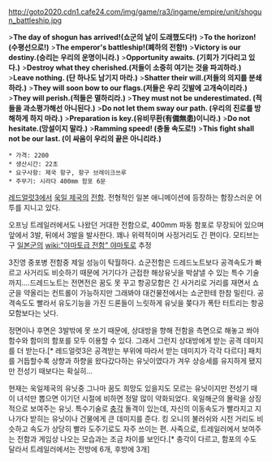 http://goto2020.cdn1.cafe24.com/img/game/ra3/ingame/empire/unit/shogun_battleship.jpg

>'''The day of shogun has arrived!(쇼군의 날이 도래했도다!)'''
>'''To the horizon!(수평선으로!)'''
>'''The emperor's battleship!(폐하의 전함!)'''
>'''Victory is our destiny.(승리는 우리의 운명이니라.)'''
>'''Opportunity awaits. (기회가 기다리고 있다.)'''
>'''Destroy what they cherished.(저들이 소중히 여기는 것을 파괴하라.)'''
>'''Leave nothing. (단 하나도 남기지 마라.)'''
>'''Shatter their will.(저들의 의지를 분쇄하라.)'''
>'''They will soon bow to our flags.(저들은 우리 깃발에 고개숙이리라.)'''
>'''They will perish.(적들은 멸하리라.)'''
>'''They must not be underestimated. (적들을 과소평가해선 아니된다.)'''
>'''Do not let them sway our path. (우리의 진로를 방해하게 하지 마라.)'''
>'''Preparation is key.(유비무환(有備無患)이니라.)'''
>'''Do not hesitate.(망설이지 말라.)'''
>'''Ramming speed! (충돌 속도로!)'''
>'''This fight shall not be our last. (이 싸움이 우리의 끝은 아니리라.)'''

 * 가격: 2200
 * 생산시간: 22초
 * 요구사항: 제국 항구, 항구 브레이크쓰루
 * 주무기: 시라다 400mm 함포 6문

[[레드얼럿3]]에서 [[욱일 제국]]의 [[전함]]. 전형적인 일본 애니메이션에 등장하는 함장스러운 어투를 지니고 있다.

오프닝 트레일러에서도 나왔던 거대한 전함으로, 400mm 파동 함포로 무장되어 있으며 앞에서 3발, 뒤에서 3발을 발사한다. 꽤나 위력적이며 사정거리도 긴 편이다. 모티브는 구 [[일본군]]의 [[wiki:"야마토급 전함" 야마토]]로 추정

3진영 중포병 전함중 제일 성능이 탁월하다. 쇼군전함은 드레드노트보다 공격속도가 빠르고 사거리도 비슷하기 때문에 거기다가 근접한 해상유닛을 박살낼 수 있는 특수 기술까지....드레드노트는 전면전은 꿈도 못 꾸고 항공모함은 긴 사거리로 거리를 재면서 쇼군을 약올리는 컨트롤이 가능하지만 그래봐야 대건물전에서는 쇼군한테 한참 밀린다. 공격속도도 빨라서 유도기능을 가진 드론들이 느릿하게 유닛을 쫒다가 폭탄 터트리는 항공모함보다는 낫다.

정면이나 후면은 3발밖에 못 쏘기 때문에, 상대방을 향해 전함을 측면으로 해놓고 쏴야 함수와 함미의 함포를 모두 이용할 수 있다. 그래서 그런지 상대방에게 받는 공격 데미지를 더 받는다.[* 레드얼럿3은 공격받는 부위에 따라서 받는 데미지가 각각 다르다] 패치를 거듭할수록 상향과 하향을 왔다갔다하는 유닛이였다가 겨우 상승세를 유지하게 됐지만 전성기 때보다는 확실히...

현재는 욱일제국의 유닛중 그나마 꿈도 희망도 있을지도 모르는 유닛이지만 전성기 때 이 녀석만 뽑으면 이기던 시절에 비하면 정말 많이 약화되었다. 욱일해군의 몰락을 상징적으로 보여주는 유닛. 특수기술로 [[충각]] 돌격이 있는데, 자신의 이동속도가 빨라지고 지나가다 받히는 유닛이나 건물에게 큰 데미지를 준다. 킹 오니의 불러쉬와 시전 거리도 비슷하고 속도가 상당히 빨라 도주기로도 자주 쓰이는 편.
사족으로, 트레일러에서 보여주는 전함과 게임상 나오는 모습과는 조금 차이를 보인다.[* 충각이 다르고, 함포의 수도 달라서 트레일러에서는 전방에 6개, 후방에 3개]
